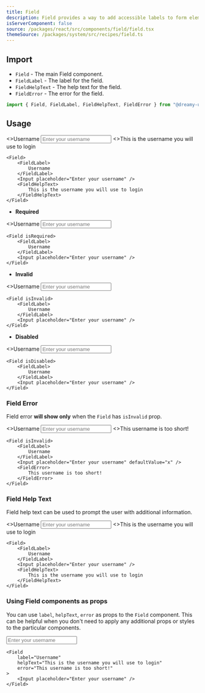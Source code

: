 ```yaml
---
title: Field
description: Field provides a way to add accessible labels to form elements.
isServerComponent: false
source: /packages/react/src/components/field/field.tsx
themeSource: /packages/system/src/recipes/field.ts
---
```


## Import

- `Field` - The main Field component.
- `FieldLabel` - The label for the field.
- `FieldHelpText` - The help text for the field.
- `FieldError` - The error for the field.

```jsx
import { Field, FieldLabel, FieldHelpText, FieldError } from "@dreamy-ui/react";
```

## Usage

<Wrapper>
	<Field>
		<FieldLabel>
			<>Username</>
		</FieldLabel>
		<Input placeholder="Enter your username" />
		<FieldHelpText>
			<>This is the username you will use to login</>
		</FieldHelpText>
	</Field>
</Wrapper>

```tsx
<Field>
	<FieldLabel>
		Username
	</FieldLabel>
	<Input placeholder="Enter your username" />
	<FieldHelpText>
		This is the username you will use to login
	</FieldHelpText>
</Field>
```

- **Required**

<Wrapper>
	<Field isRequired>
		<FieldLabel>
			<>Username</>
		</FieldLabel>
		<Input placeholder="Enter your username" />
	</Field>
</Wrapper>

```tsx
<Field isRequired>
	<FieldLabel>
		Username
	</FieldLabel>
	<Input placeholder="Enter your username" />
</Field>
```

- **Invalid**

<Wrapper>
	<Field isInvalid>
		<FieldLabel>
			<>Username</>
		</FieldLabel>
		<Input placeholder="Enter your username" />
	</Field>
</Wrapper>

```tsx
<Field isInvalid>
	<FieldLabel>
		Username
	</FieldLabel>
	<Input placeholder="Enter your username" />
</Field>
```

- **Disabled**

<Wrapper>
	<Field isDisabled>
		<FieldLabel>
			<>Username</>
		</FieldLabel>
		<Input placeholder="Enter your username" />
	</Field>
</Wrapper>

```tsx
<Field isDisabled>
	<FieldLabel>
		Username
	</FieldLabel>
	<Input placeholder="Enter your username" />	
</Field>		
```

### Field Error

Field error **will show only** when the `Field` has `isInvalid` prop.

<Wrapper>
	<Field isInvalid>
		<FieldLabel>
		<>Username</>
		</FieldLabel>
		<Input placeholder="Enter your username" defaultValue="x" />
		<FieldError>
			<>This username is too short!</>
		</FieldError>
	</Field>
</Wrapper>

```tsx
<Field isInvalid>
	<FieldLabel>
		Username
	</FieldLabel>
	<Input placeholder="Enter your username" defaultValue="x" />
	<FieldError>
		This username is too short!
	</FieldError>
</Field>
```

### Field Help Text

Field help text can be used to prompt the user with additional information.

<Wrapper>
	<Field>
		<FieldLabel>
			<>Username</>
		</FieldLabel>
		<Input placeholder="Enter your username" />
		<FieldHelpText>
			<>This is the username you will use to login</>
		</FieldHelpText>
	</Field>
</Wrapper>

```tsx
<Field>
	<FieldLabel>
		Username
	</FieldLabel>
	<Input placeholder="Enter your username" />
	<FieldHelpText>
		This is the username you will use to login
	</FieldHelpText>
</Field>
```

### Using Field components as props

You can use `label`, `helpText`, `error` as props to the `Field` component. This can be helpful when you don't need to apply any additional props or styles to the particular components.

<Wrapper>
	<Field 
		label="Username" 
		helpText="This is the username you will use to login" 
		error="This username is too short!"
	>
		<Input placeholder="Enter your username" />
	</Field>
</Wrapper>

```tsx
<Field 
	label="Username" 
	helpText="This is the username you will use to login" 
	error="This username is too short!"
>
	<Input placeholder="Enter your username" />
</Field>
```
